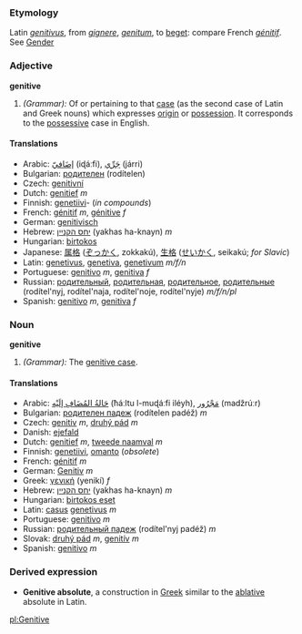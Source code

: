 ===Etymology===
Latin ''[[genitivus]]'', from ''[[gignere]]'', ''[[genitum]]'', to [[beget]]: compare French ''[[génitif]]''. See [[Gender]]
===Adjective===
'''genitive'''
#''(Grammar):'' Of or pertaining to that [[case]] (as the second case of Latin and Greek nouns) which expresses [[origin]] or [[possession]]. It corresponds to the [[possessive]] case in English.

====Translations====
*Arabic: [[اضافي|إضَافيّ]] (iɖáːfi), [[جري|جَرِّي]] (járri)
*Bulgarian: [[родителен]] (rodítelen)
*Czech: [[genitivní]]
*Dutch: [[genitief]] ''m''
*Finnish: [[genetiivi]]- (''in compounds'')
*French: [[génitif]] ''m'', [[génitive]] ''f''
*German: [[genitivisch]]
*Hebrew: [[יחס הקנײן]] (yakhas ha-knayn) ''m''
*Hungarian: [[birtokos]]
*Japanese: [[属格]] ([[ぞっかく]], zokkakú), [[生格]] ([[せいかく]], seikakú; ''for Slavic'')
*Latin: [[genetivus]], [[genetiva]], [[genetivum]] ''m/f/n''
*Portuguese: [[genitivo]] ''m'', [[genitiva]] ''f''
*Russian: [[родительный]], [[родительная]], [[родительное]], [[родительные]] (rodítel'nyj, rodítel'naja, rodítel'noje, rodítel'nyje) ''m/f/n/pl''
*Spanish: [[genitivo]] ''m'', [[genitiva]] ''f''

===Noun===
'''genitive'''
#''(Grammar):'' The [[genitive case]].

====Translations====
*Arabic: [[حالة المضاف اليه|حَالةُ المُضَافِ إلَيْه]] (ħáːltu l-muɖáːfi iléyh), [[مجرور|مَجْرُور]] (madžrúːr)
*Bulgarian: [[родителен падеж]] (rodítelen padéž) ''m''
*Czech: [[genitiv]] ''m'', [[druhý pád]] ''m''
*Danish: [[ejefald]]
*Dutch: [[genitief]] ''m'', [[tweede naamval]] ''m''
*Finnish: [[genetiivi]], [[omanto]] (''obsolete'')
*French: [[génitif]] ''m''
*German: [[Genitiv]] ''m''
*Greek: [[γενική]] (yenikí) ''f''
*Hebrew: [[יחס הקנײן]] (yakhas ha-knayn) ''m''
*Hungarian: [[birtokos eset]]
*Latin: [[casus]] [[genetivus]] ''m''
*Portuguese: [[genitivo]] ''m''
*Russian: [[рoдитeльный пaдeж]] (rodítel'nyj padéž) ''m''
*Slovak: [[druhý pád]] ''m'', [[genitív]] ''m''
*Spanish: [[genitivo]] ''m''

===Derived expression===
*'''Genitive absolute''', a construction in [[Greek]] similar to the [[ablative]] absolute in Latin.

[[pl:Genitive]]
